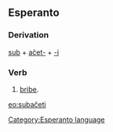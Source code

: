 ==Esperanto==
===Derivation===
[[sub]] + [[aĉeti|aĉet-]] + [[-i]]
===Verb===
# [[bribe]].

[[eo:subaĉeti]]
[[Category:Esperanto language]]